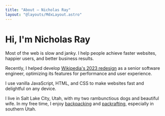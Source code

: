 ```yaml
---
title: "About — Nicholas Ray"
layout: "@layouts/MdxLayout.astro"
---
```



# Hi, I'm Nicholas Ray

Most of the web is slow and janky. I help people achieve faster websites,
happier users, and better business results.

Recently, I helped develop
[Wikipedia's 2023 redesign](https://wikimediafoundation.org/wikipedia-desktop/)
as a senior software engineer, optimizing its features for performance and user
experience.

I use vanilla JavaScript, HTML, and CSS to make websites fast and delightful on
any device.

I live in Salt Lake City, Utah, with my two rambunctious dogs and beautiful
wife. In my free time, I enjoy
[backpacking](<https://en.wikipedia.org/wiki/Backpacking_(hiking)>) and
[packrafting](https://en.wikipedia.org/wiki/Packraft), especially in southern
Utah.

<SocialLinks />
